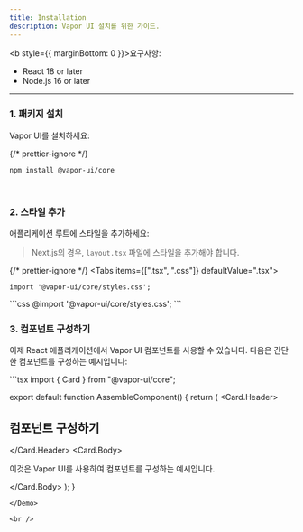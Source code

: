 ```yaml
---
title: Installation
description: Vapor UI 설치를 위한 가이드.
---
```


<b style={{ marginBottom: 0 }}>요구사항:</b>
<ul style={{ marginTop: 0 }}>
    <li>React 18 or later</li>
    <li>Node.js 16 or later</li>
</ul>

---

### 1. 패키지 설치

Vapor UI를 설치하세요:

{/* prettier-ignore */}

```package-install
npm install @vapor-ui/core
```

<br />

### 2. 스타일 추가

애플리케이션 루트에 스타일을 추가하세요:

> Next.js의 경우, `layout.tsx` 파일에 스타일을 추가해야 합니다.

{/* prettier-ignore */}
<Tabs items={[".tsx", ".css"]} defaultValue=".tsx">
  <Tab value=".tsx">
  ```tsx
  import '@vapor-ui/core/styles.css'; 
  ```
  </Tab>
  <Tab value=".css">
  ```css
  @import '@vapor-ui/core/styles.css'; 
  ```
  </Tab>
</Tabs>

<br />

### 3. 컴포넌트 구성하기

이제 React 애플리케이션에서 Vapor UI 컴포넌트를 사용할 수 있습니다. 다음은 간단한 컴포넌트를 구성하는 예시입니다:

<Demo name="assemble-component">
```tsx
import { Card } from "@vapor-ui/core";

export default function AssembleComponent() {
  return (
    <Card>
      <Card.Header>
        <h2>컴포넌트 구성하기</h2>
      </Card.Header>
      <Card.Body>
        <p>이것은 Vapor UI를 사용하여 컴포넌트를 구성하는 예시입니다.</p>
      </Card.Body>
    </Card>
  );
}
```
</Demo>

<br />
